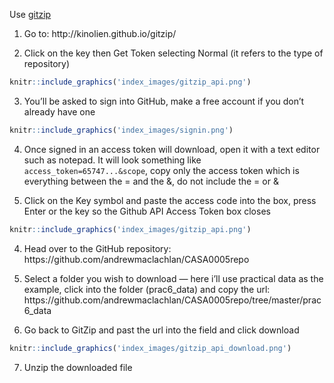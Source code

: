 Use [gitzip](https://github.com/KinoLien/gitzip)

1. Go to: http://kinolien.github.io/gitzip/

2. Click on the key then Get Token selecting Normal (it refers to the type of repository)

```r
knitr::include_graphics('index_images/gitzip_api.png') 
```

3. You'll be asked to sign into GitHub, make a free account if you don't already have one

```r
knitr::include_graphics('index_images/signin.png') 
```

4. Once signed in an access token will download, open it with a text editor such as notepad. It will look something like `access_token=65747...&scope`, copy only the access token which is everything between the = and the &, do not include the = or &

3. Click on the Key symbol and paste the access code into the box, press Enter or the key so the Github API Access Token box closes

```r
knitr::include_graphics('index_images/gitzip_api.png') 
```

4. Head over to the GitHub repository: https://github.com/andrewmaclachlan/CASA0005repo

5. Select a folder you wish to download --- here i'll use practical data as the example, click into the folder (prac6_data) and copy the url: https://github.com/andrewmaclachlan/CASA0005repo/tree/master/prac6_data

6. Go back to GitZip and past the url into the field and click download

```r
knitr::include_graphics('index_images/gitzip_api_download.png') 
```

7. Unzip the downloaded file
